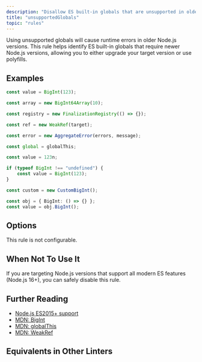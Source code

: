 ```yaml
---
description: "Disallow ES built-in globals that are unsupported in older Node.js versions."
title: "unsupportedGlobals"
topic: "rules"
---
```




<RuleSummary plugin="node" rule="unsupportedGlobals" />

Using unsupported globals will cause runtime errors in older Node.js versions.
This rule helps identify ES built-in globals that require newer Node.js versions, allowing you to either upgrade your target version or use polyfills.

## Examples

<Tabs>
<TabItem label="❌ Incorrect">

```ts
const value = BigInt(123);

const array = new BigInt64Array(10);

const registry = new FinalizationRegistry(() => {});

const ref = new WeakRef(target);

const error = new AggregateError(errors, message);

const global = globalThis;
```

</TabItem>
<TabItem label="✅ Correct">

```ts
const value = 123n;

if (typeof BigInt !== "undefined") {
	const value = BigInt(123);
}

const custom = new CustomBigInt();

const obj = { BigInt: () => {} };
const value = obj.BigInt();
```

</TabItem>
</Tabs>

## Options

This rule is not configurable.

## When Not To Use It

If you are targeting Node.js versions that support all modern ES features (Node.js 16+), you can safely disable this rule.

## Further Reading

- [Node.js ES2015+ support](https://node.green/)
- [MDN: BigInt](https://developer.mozilla.org/en-US/docs/Web/JavaScript/Reference/Global_Objects/BigInt)
- [MDN: globalThis](https://developer.mozilla.org/en-US/docs/Web/JavaScript/Reference/Global_Objects/globalThis)
- [MDN: WeakRef](https://developer.mozilla.org/en-US/docs/Web/JavaScript/Reference/Global_Objects/WeakRef)

## Equivalents in Other Linters

<RuleEquivalents pluginId="node" ruleId="unsupportedGlobals" />
